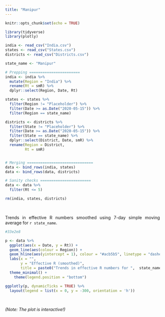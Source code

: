 ```yaml
---
title: "Manipur"
---
```

<style>
body {
text-align: justify}
</style>

```r
knitr::opts_chunk$set(echo = TRUE)
```

```r
library(tidyverse)
library(plotly)
```

```r
india <- read_csv("India.csv")
states <- read_csv("States.csv")
districts <- read_csv("Districts.csv")

state_name <- "Manipur"

# Prepping =======================
india <- india %>% 
  mutate(Region = "India") %>% 
  rename(Rt = smR) %>% 
  dplyr::select(Region, Date, Rt)

states <- states %>% 
  filter(Region != "Placeholder") %>% 
  filter(Date >= as.Date("2020-05-15")) %>% 
  filter(Region == state_name)

districts <- districts %>% 
  filter(State != "Placeholder") %>% 
  filter(Date >= as.Date("2020-05-15")) %>%
  filter(State == state_name) %>% 
  dplyr::select(District, Date, smR) %>% 
  rename(Region = District,
         Rt = smR)


# Merging ==============================
data <- bind_rows(india, states)
data <- bind_rows(data, districts)

# Sanity checks =======================
data <- data %>% 
  filter(Rt <= 5)

rm(india, states, districts)
```



\

Trends in effective R numbers smoothed using 7-day simple moving average for `r state_name`.


```r

#33e2e8

p <- data %>% 
  ggplot(aes(x = Date, y = Rt)) +
  geom_line(aes(colour = Region)) +
  geom_hline(aes(yintercept = 1), colour = "#acb5b5", linetype = "dashed") +
  labs(x = "",
       y = "Effective R (smoothed)",
       title = paste0("Trends in effective R numbers for ",  state_name)) +
  theme_minimal() +
    theme(legend.position = "bottom")

ggplotly(p, dynamicTicks = TRUE) %>% 
  layout(legend = list(x = 0, y = -300, orientation = 'h'))
```

\

*(Note: The plot is interactive!)*